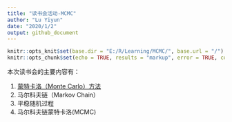 ```yaml
---
title: "读书会活动-MCMC"
author: "Lu Yiyun"
date: "2020/1/2"
output: github_document
---
```


```r
knitr::opts_knit$set(base.dir = "E:/R/Learning/MCMC/", base.url = "/")
knitr::opts_chunk$set(echo = TRUE, results = "markup", error = TRUE, collapse = TRUE, fig.path = "images/readme/")
```

本次读书会的主要内容有：

1. [蒙特卡洛（Monte Carlo）方法](./MonteCarlo.md)
2. 马尔科夫链（Markov Chain）
3. 平稳随机过程
4. 马尔科夫链蒙特卡洛(MCMC)